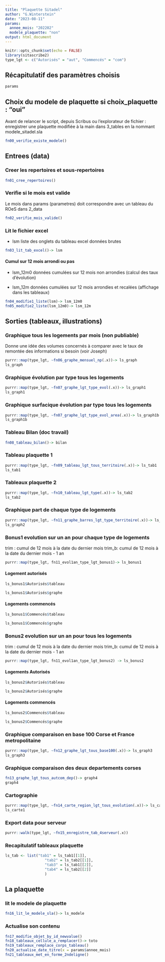 ```yaml
---
title: "Plaquette Sitadel"
author: "G.Winterstein"
date: "2023-08-11"
params: 
  annee_mois: "202202"
  modele_plaquette: "non"
output: html_document
---
```


```r
knitr::opts_chunk$set(echo = FALSE)
library(sitascribe2)
type_lgt <- c("Autorisés" = "aut", "Commencés" = "com")
```

## Récapitulatif des paramètres choisis

```r
params
```

## Choix du modele de plaquette si choix_plaquette : "oui"

Avant de relancer le script, depuis Scribus ou l'explorateur de fichier : enregistrer une plaquette modifiée à la main dans 3_tables en la nommant modele_sitadel.sla

```r
fn00_verifie_existe_modele()
```

## Entrees (data)

### Creer les repertoires et sous-repertoires

```r
fn01_cree_repertoires()
```

### Verifie si le mois est valide

Le mois dans params (parametres) doit correspondre avec un tableau du ROeS dans 2_data

```r
fn02_verifie_mois_valide()
```

### Lit le fichier excel

-   lsm liste des onglets du tableau excel données brutes

```r
fn03_lit_tab_excel()-> lsm 

```

#### Cumul sur 12 mois arrondi ou pas

-   lsm_12m0 données cumulées sur 12 mois non arrondies (calcul des taux d'évolution)

-   lsm_12m données cumulées sur 12 mois arrondies et recalées (affichage dans les tableaux)

```r
fn04_modifie1_liste(lsm)-> lsm_12m0
fn05_modifie2_liste(lsm_12m0)-> lsm_12m
```

## Sorties (tableaux, illustrations)

### Graphique tous les logements par mois (non publiable)

Donne une idée des volumes concernés à comparer avec le taux de remontée des informations si besoin (voir Joseph)

```r
purrr::map(type_lgt, ~fn06_graphe_mensuel_np(.x))-> ls_graph
ls_graph
```

### Graphique évolution par type tous les logements

```r
purrr::map(type_lgt, ~fn07_graphe_lgt_type_evol(.x))-> ls_graph1
ls_graph1
```

### Graphique surfacique évolution par type tous les logements

```r
purrr::map(type_lgt, ~fn07_graphe_lgt_type_evol_area(.x))-> ls_graph1b
ls_graph1b
```


### Tableau Bilan (doc travail)

```r
fn08_tableau_bilan()-> bilan
```

### Tableau plaquette 1

```r
purrr::map(type_lgt, ~fn09_tableau_lgt_tous_territoire(.x))-> ls_tab1
ls_tab1
```

### Tableaux plaquette 2

```r
purrr::map(type_lgt, ~fn10_tableau_lgt_type(.x))-> ls_tab2
ls_tab2
```

### Graphique part de chaque type de logements

```r
purrr::map(type_lgt, ~fn11_graphe_barres_lgt_type_territoire(.x))-> ls_graph2
ls_graph2
```

### Bonus1 evolution sur un an pour chaque type de logements

trim : cumul de 12 mois à la date du dernier mois
trim_b: cumul de 12 mois à la date du dernier mois - 1 an

```r

purrr::map(type_lgt, fn11_evol1an_type_lgt_bonus1)-> ls_bonus1
```

#### Logement autorisés


```r
ls_bonus1$Autorisés$tableau

ls_bonus1$Autorisés$graphe
```


#### Logements commencés


```r
ls_bonus1$Commencés$tableau

ls_bonus1$Commencés$graphe
```



### Bonus2 evolution sur un an pour tous les logements

trim : cumul de 12 mois à la date du dernier mois
trim_b: cumul de 12 mois à la date du dernier mois - 1 an

```r

purrr::map(type_lgt, fn11_evol1an_type_lgt_bonus2) -> ls_bonus2

```


#### Logements Autorisés



```r

ls_bonus2$Autorisés$tableau

ls_bonus2$Autorisés$graphe
```



#### Logements commencés



```r

ls_bonus2$Commencés$tableau

ls_bonus2$Commencés$graphe
```


### Graphique comparaison en base 100 Corse et France metropolitaine

```r
purrr::map(type_lgt, ~fn12_graphe_lgt_tous_base100(.x))-> ls_graph3
ls_graph3
```

### Graphique comparaison des deux departements corses

```r
fn13_graphe_lgt_tous_autcom_dep()-> graph4
graph4
```

### Cartographie

```r
purrr::map(type_lgt, ~fn14_carte_region_lgt_tous_evolution(.x))-> ls_carte1
ls_carte1
```

### Export data pour serveur

```r
purrr::walk(type_lgt, ~fn15_enregistre_tab_4serveur(.x))

```

### Recapitulatif tableaux plaquette

```r
ls_tab <- list("tab1" = ls_tab1[[1]],
                  "tab2" = ls_tab2[[1]],
                  "tab3" = ls_tab1[[2]],
                  "tab4" = ls_tab2[[2]]
                  )

```

## La plaquette

### lit le modele de plaquette

```r
fn16_lit_le_modele_sla()-> ls_modele
```

### Actualise son contenu

```r
fn17_modifie_objet_by_id_newvalue()
fn18_tableaux_cellule_a_remplacer()-> toto
fn19_tableaux_remplace_corps_tableau()
fn20_actualise_date_titre(x = params$annee_mois)
fn21_tableaux_met_en_forme_2ndeligne()

```


